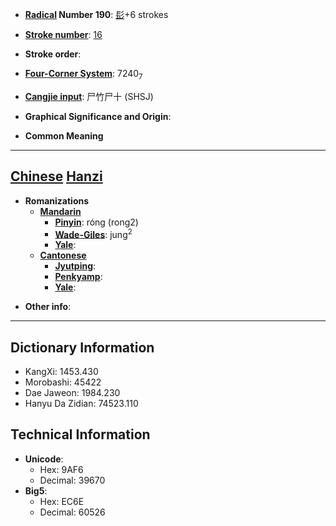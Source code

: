 * '''[[Wiktionary:Chinese radical index| Radical]] Number 190''': [[Wiktionary:Chinese radical index 髟|髟]]+6 strokes

* '''[[Wiktionary:Chinese total strokes index|Stroke number]]''': [[Wiktionary:Chinese total strokes index 16|16]]

* '''Stroke order''': 

* '''[[Wiktionary:Chinese four corner index|Four-Corner System]]''': 7240<sub>7</sub>

* '''[[Wiktionary:Chinese Cangjie index|Cangjie input]]''': 尸竹尸十 (SHSJ)

* '''Graphical Significance and Origin''': 

* '''Common Meaning'''

----

== [[Chinese]] [[Hanzi]] ==

* '''Romanizations'''
** '''[[Mandarin]]'''
*** '''[[Pinyin]]''': róng (rong2)
*** '''[[Wade-Giles]]''': jung<sup>2</sup>
*** '''[[Yale]]''': 
** '''[[Cantonese]]'''
*** '''[[Jyutping]]''':
*** '''[[Penkyamp]]''': 
*** '''[[Yale]]''': 

* '''Other info''': 

----

== Dictionary Information ==

* KangXi: 1453.430
* Morobashi: 45422
* Dae Jaweon: 1984.230
* Hanyu Da Zidian: 74523.110

== Technical Information ==

* '''Unicode''':
** Hex: 9AF6
** Decimal: 39670
* '''Big5''':
** Hex: EC6E
** Decimal: 60526